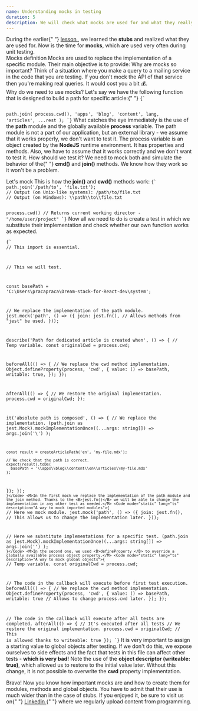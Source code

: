 ```yaml
---
name: Understanding mocks in testing
duration: 5
description: We will check what mocks are used for and what they really are.
---
```


<Prelude>
  <M>
    During the earlier{" "}
    <A href="/courses/react-testing-spellbook/mastering-unit-testing/understanding-stubs-in-testing/">
      lesson
    </A>
    , we learned the <B>stubs</B> and realized what they are used for. Now is the
    time for <B>mocks</B>, which are used very often during unit testing.
  </M>
</Prelude>

<Section>
  <XL>Mocks definition</XL>
  <M>
    Mocks are used to replace the implementation of a specific module. Their
    main objective is to provide:
  </M>
  <List items="Isolation - you can define the expected behavior of the mock and specify the responses,Control - they can simulate different scenarios and edge cases that may be challenging to reproduce with real dependencies, Simplicity - they eliminate the need for complex setups or configurations that may be required for using real dependencies, Performance - mocks can be faster and more efficient than using real dependencies, Testing unavailable or unreliable modules - by mocking module which is broken you can test the behavior of your code" />
  <M>Why are mocks so important?</M>
  <M>
    Think of a situation where you make a query to a mailing service in the code
    that you are testing. If you don't mock the API of that service then you're
    making real queries.
  </M>
  <Hint hasBg>It would cost you a bit 💰.</Hint>
</Section>

<Section>
  <XL>Why do we need to use mocks?</XL>
  <M>
    Let's say we have the following function that is designed to build a path
    for specific article:{" "}
  </M>
  <Code mode="static" lang="ts">{`
  
  
  path.join(
    process.cwd(),
    'apps',
    'blog',
    'content',
    lang,
    'articles',
    ...rest
  );
  `}</Code>
  <M>
    What catches the eye immediately is the use of the <B>path</B> module and
    the globally available <B>process</B> variable.
  </M>
  <M>
    The path module is not a part of our application, but an external library -
    we assume that it works properly, we don't want to test it.
  </M>
  <M>
    The process variable is an object created by the <B>NodeJS</B> runtime
    environment. It has properties and methods. Also, we have to assume that it
    works correctly and we don't want to test it.
  </M>
  <M>
    How should we test it? We need to mock both and simulate the behavior of the{" "}
    <B>cmd()</B> and <B>join()</B> methods. We know how they work so it won't be
    a problem.
  </M>
</Section>

<Section>
  <XL>Let's mock</XL>
  <M>This is how the <B>join()</B> and <B>cwd()</B> methods work: </M>
  <Code mode="static" lang="ts">{`
path.join('/path/to', 'file.txt');
// Output (on Unix-like systems): /path/to/file.txt
// Output (on Windows): \\path\\to\\file.txt
 
process.cwd()
// Returns current working director - "/home/user/project"
`}</Code>
<M>Now all we need to do is create a test in which we substitute their implementation and check whether our own function works as expected.</M>

<Code mode="static" lang="ts" description="We created two mocks">{`
// This import is essential.
 
// This we will test.
 
const basePath = 'C:\\Users\\pracapraca\\Dream-stack-for-React-dev\\system';
 
// We replace the implementation of the path module.
jest.mock('path', () => ({
  join: jest.fn(), // Allows methods from "jest" be used.
}));
 
describe('Path for dedicated article is created when', () => {
  // Temp variable.
  const originalCwd = process.cwd;
 
  beforeAll(() => {
    // We replace the cwd method implementation.
    Object.defineProperty(process, 'cwd', {
      value: () => basePath,
      writable: true,
    });
  });
 
  afterAll(() => {
    // We restore the original implementation.
    process.cwd = originalCwd;
  });
   
  it('absolute path is composed', () => {
    // We replace the implementation.
    (path.join as jest.Mock).mockImplementationOnce((...args: string[]) =>
      args.join('\\')
    );
   
    const result = createArticlePath('en', 'my-file.mdx');
   
    // We check that the path is correct.
    expect(result).toBe(
      basePath + '\\apps\\blog\\content\\en\\articles\\my-file.mdx'
    );
  });
});
`}</Code>
<M>In the first mock we replace the implementation of the path module and the join method. Thanks to the <B>jest.fn()</B> we will be able to change the implementation in any other test as needed.</M>
<Code mode="static" lang="ts" description="A way to mock imported modules">{`
// Here we mock module.
jest.mock('path', () => ({
  join: jest.fn(), // This allows us to change the implementation later.
}));
 
// Here we substitute implementations for a specific test.
(path.join as jest.Mock).mockImplementationOnce((...args: string[]) =>
  args.join('\')
);
    `}</Code>
    <M>In the second one, we used <B>defineProperty </B> to override a globally available process object property.</M>
    <Code mode="static" lang="ts" description="A way to mock global objects">{`
// Temp variable.
const originalCwd = process.cwd;
 
// The code in the callback will execute before first test execution.
beforeAll(() => {
  // We replace the cwd method implementation.
  Object.defineProperty(process, 'cwd', {
    value: () => basePath,
    writable: true // Allows to change process.cwd later.
  });
});
 
// The code in the callback will execute after all tests are completed.
afterAll(() => { // It's executed after all tests 
  // We restore the original implementation.
  process.cwd = originalCwd; // This is allowed thanks to writeable: true
});
    `}</Code>
    <M>It is very important to assign a starting value to global objects after testing. If we don't do this, we expose ourselves to side effects and the fact that tests in this file can affect other tests - <B>which is very bad!</B></M>
        <M>Note the use of the <B>object descriptor (writeable: true)</B>, which allowed us to restore to the initial value later. Without this change, it is not possible to overwrite the <B>cwd</B> property implementation.</M>
</Section>

<Summary>
  <M>
    Bravo! Now you know how important mocks are and how to create them for
    modules, methods and global objects. You have to admit that their use is
    much wider than in the case of stubs.
  </M>
  <M>
    If you enjoyed it, be sure to visit us on{" "}
    <A href="https://www.linkedin.com/in/adrian-po%C5%82ubi%C5%84ski-281ab2172/" outside>
      Linkedin
    </A>{" "}
    where we regularly upload content from programming.
  </M>
  <Hint></Hint>
</Summary>
